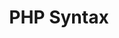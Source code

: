 ---
id: "php_tf_easy_001"
questionType: "TRUE_FALSE"
title: "PHP Syntax"
statement: "PHP code must start with <?php."
difficulty: "EASY"
category: "PHP"
correctAnswer: true
explanation: "The standard opening tag for PHP code is <?php."
---